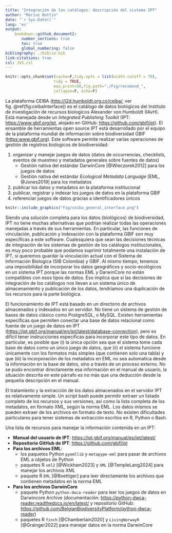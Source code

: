 ```yaml
---
title: "Integración de los catálogos: descripción del sistema IPT"
author: "Marius Bottin"
date: "`r Sys.Date()`"
lang: 'es'
output: 
    bookdown::github_document2:
       number_sections: true
       toc: true
       global_numbering: false
bibliography: ./biblio.bib
link-citations: true
csl: JVS.csl
---
```

```r
knitr::opts_chunk$set(cache=F,tidy.opts = list(width.cutoff = 70),
                     tidy = TRUE,
                     max.print=50,fig.path="./Fig/recomend_",
                     collapse=F, echo=F)
```

La plataforma CEIBA (<http://i2d.humboldt.org.co/ceiba/>, ver fig. \@ref(fig:ceibaInterface)) es el catálogo de datos biológicos del Instituto de investigación de recursos biologícos Alexander von Humboldt (IAvH).
Está manejada desde un *Integrated Publishing Toolkit* (IPT: <https://www.gbif.org/ipt>, alojado en GitHub: <https://github.com/gbif/ipt>).
El ensamble de herramientas open source IPT está desarrollado por el equipo de la plataforma mundial de información sobre biodiversidad GBIF (<https:www.gbif.org>).
Este software permite realizar varías operaciones de gestión de registros biologicos de biodiversidad:

1. organizar y manejar juegos de datos (datos de occurrencias, checklists, eventos de muestreo y metadatos generales sobre fuentes de datos)
   + Gestión nativa del estándar DarwinCore [@Wieczorek2012] para los juegos de datos
   + Gestión nativa del estándar *Ecological Metadata Language* [EML, @Jones2019] para los metadatos
1. publicar los datos y metadatos en la plataforma institucional
1. publicar, registrar y indexar los juegos de datos en la plataforma GBIF
1. referenciar juegos de datos gracias a identificadores únicos 

```r
knitr::include_graphics("Fig/ceiba_general_interface.png")
```

Siendo una solución completa para los datos (biológicos) de biodiversidad, IPT no tiene muchas alternativas que podrían realizar todas las operaciones manejadas a través de sus herramientas.
En particular, las funciones de vinculación, publicación y indexación con la plataforma GBIF son muy especificas a este software.
Cualesquiera que sean las decisiones técnicas de integración de los sistemas de gestión de los catálogos institucionales, es muy poco probable que podamos suprimir totalmente una instalación de IPT, si queremos guardar la vinculación actual con el Sistema de Información Biologica (SIB Colombia) y GBIF.
Al mismo tiempo, tenemos una imposibilidad de incorporar los datos geográficos y socio-ecológicos en un sistema IPT porque las normas EML y DarwinCore no están compatibles con esos tipos de datos.
Eso implica que si las decisiones de integración de los catálogos nos llevan a un sistema único de almacenamiento y publicación de los datos, tendríamos una duplicación de los recursos para la parte biológica.


El funcionamiento de IPT está basado en un directorio de archivos almacenados y indexados en un servidor.
No tiene un sistema de gestión de bases de datos clásico como PostgreSQL, o MySQL.
Existen herramientas especificas que permiten conectar una base de datos relacional como fuente de un juego de datos en IPT (<https://ipt.gbif.org/manual/en/ipt/latest/database-connection>), pero es difícil tener instrucciones especificas para incorporar este tipo de datos.
En particular, es posible que (i) la única opción sea que el sistema tome cada base de datos como un único juego de datos, que (ii) el sistema funcione únicamente con los formatos más simples (que contienen solo una tabla) y que (iii) la incorporación de los metadatos en EML no sea automatica desde la información en la base de datos, sino a través de un proceso externo.
No se pudo encontrar directamente esa información en el manual de usuario, la situación descrita en este párrafo es no más que una deducción desde la pequeña descripción en el manual.

El tratamiento y la extracción de los datos almacenados en el servidor IPT es relativamente simple.
Un script bash puede permitir extraer un listado completo de los recursos y sus versiones, así como la lista completa de los metadatos, en formato XML, según la norma EML.
Los datos mismos se pueden extraer de los archivos en formato de texto.
No existen dificultades particulares para tener sistemas de extracción escritos en R, Python o Bash.

Una lista de recursos para manejar la información contenida en un IPT:


* **Manual del usuario de IPT**: <https://ipt.gbif.org/manual/es/ipt/latest/>
* **Repositorio GitHub de IPT**: <https://github.com/gbif/ipt>
* **Para los archivos EML**:
    + los paquetes Python `pyemllib` y `metapype-eml` para pasar de archivos EML a objetos de Python
    + paquetes R `xml2` [@Wickham2023] y `XML` [@TempleLang2024] para manejar los archivos XML
    + paquete R `EML` [@Boettiger] para leer directamente los archivos que contienen metadatos en la norma EML
* **Para los archivos DarwinCore**
    + paquete Python `python-dwca-reader` para leer los juegos de datos en Darwincore Archive (documentación: <https://python-dwca-reader.readthedocs.io/en/latest/> y repositorio GitHub: <https://github.com/BelgianBiodiversityPlatform/python-dwca-reader>) 
    + paquetes R `finch` [@Chamberlain2020] y `LivingNorwayR` [@Grainger2022] para manejar datos en la norma DarwinCore